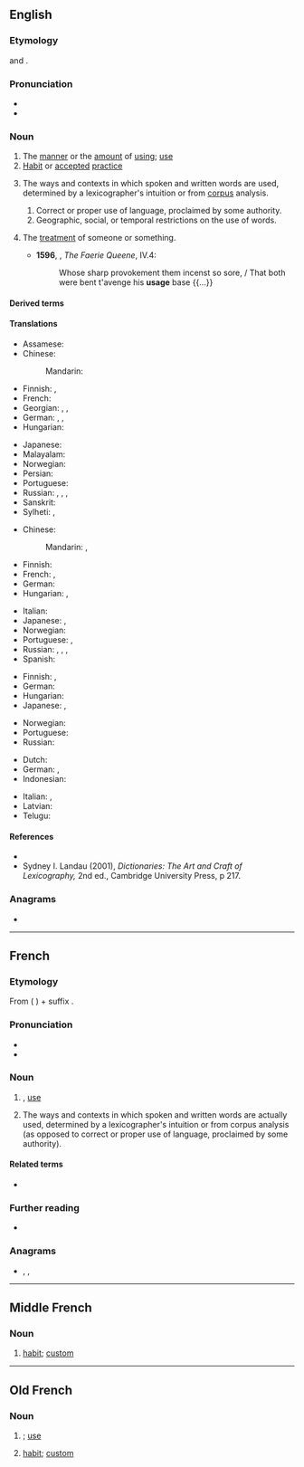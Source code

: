 {{also|usagé}}
==English==
{{wikipedia}}

===Etymology===
{{bor|en|xno|-}} and {{bor|en|fro|usage|notext=1}}.

===Pronunciation===
* {{IPA|/ˈjuːsɪd͡ʒ/|/ˈjuːzɪd͡ʒ/|lang=en}}
* {{audio|En-us-usage.ogg|Audio (US)|lang=en}}

===Noun===
{{en-noun|~}}

# The [[manner]] or the [[amount]] of [[using]]; [[use]]
# [[habit|Habit]] or [[accepted]] [[practice]]
# {{lb|en|lexicography}} The ways and contexts in which spoken and written words are used, determined by a lexicographer's intuition or from [[corpus]] analysis.
## Correct or proper use of language, proclaimed by some authority.
## Geographic, social, or temporal restrictions on the use of words.
# {{lb|en|obsolete}} The [[treatment]] of someone or something.
#* '''1596''', {{w|Edmund Spenser}}, ''The Faerie Queene'', IV.4:
#*: Whose sharp provokement them incenst so sore, / That both were bent t'avenge his '''usage''' base {{...}}

====Derived terms====
{{der3|usage dictionary|usage guide|usage label|usage lexicography|usage note|usage panel|lang=en}}

====Translations====
{{trans-top|the manner or the amount of using; use}}
* Assamese: {{t|as|ব্যৱহাৰ}}
* Chinese:
*: Mandarin: {{t+|cmn|用法|tr=yòngfǎ}}
* Finnish: {{t+|fi|käyttö}}, {{t+|fi|käsittely}}
* French: {{t+|fr|usage|m}}
* Georgian: {{t|ka|გამოყენება}}, {{t|ka|სარგებლობა}}, {{t|ka|მოხმარება}}
* German: {{t+|de|Verwendung|f}}, {{t+|de|Benutzung|f}}, {{t+|de|Anwendung|f}}
* Hungarian: {{t+|hu|használat}}
{{trans-mid}}
* Japanese: {{t|ja|使い方|tr=tsukaikata}}
* Malayalam: {{t+|ml|വിനിയോഗം}}
* Norwegian: {{t|no|bruksområde|n}}
* Persian: {{t+|fa|کاربرد|tr=kârbord}}
* Portuguese: {{t+|pt|uso|m}}
* Russian: {{t+|ru|испо́льзование|n}}, {{t+|ru|примене́ние|n}}, {{t+|ru|обраще́ние|n}}, {{t+|ru|употребле́ние|n}}
* Sanskrit: {{t+|sa|विनियोगः}}
* Sylheti: {{t|syl|ꠛꠦꠛꠀꠞ|tr=beboar}}, {{t|syl|ꠁꠍ꠆ꠔꠦꠝꠣꠟ|tr=istemal}}
{{trans-bottom}}

{{trans-top|habit or accepted practice}}
* Chinese:
*: Mandarin: {{t+|cmn|習慣}}, {{t+|cmn|习惯|tr=xíguàn}}
* Finnish: {{t+|fi|käytäntö}}
* French: {{t+|fr|coutume|f}}, {{t+|fr|usage}}
* German: {{t+|de|Brauch|m}}
* Hungarian: {{t+|hu|szokás}}, {{t+|hu|gyakorlat}}
{{trans-mid}}
* Italian: {{t+|it|uso}}
* Japanese: {{t|ja|使い方|tr=tsukaikata}}, {{t+|ja|習慣|tr=しゅうかん, shūkan}}
* Norwegian: {{t|no|anvendelse|m}}
* Portuguese: {{t+|pt|emprego|m}}, {{t+|pt|uso}}
* Russian: {{t+|ru|обы́чай|m}}, {{t+|ru|обыкнове́ние|n}}, {{t+|ru|привы́чка|f}}, {{t+|ru|тради́ция|f}}
* Spanish: {{t+|es|uso}}
{{trans-bottom}}

{{trans-top|the way words are spoken or written in a community}}
* Finnish: {{t+|fi|kielenkäyttö}}, {{t|fi|puhetapa}}
* German: {{t+|de|Gebrauch|m}}
* Hungarian: {{t+|hu|szóhasználat}}
* Japanese: {{t|ja|使い方|tr=tsukaikata}}, {{t+|ja|用法|tr=yōhō}}
{{trans-mid}}
* Norwegian: {{t+|no|bruk|m}}
* Portuguese: {{t+|pt|emprego|m}}
* Russian: {{t+|ru|употребле́ние|n}}
{{trans-bottom}}

{{checktrans-top}}
* Dutch: {{t+check|nl|gebruik}}
* German: {{qualifier|1}} {{t+check|de|Nutzung|f}}, {{qualifier|2,3}} {{t+check|de|Benutzung|f}}
* Indonesian: {{t+check|id|pakai|alt=pemakaian}}
{{trans-mid}}
* Italian: {{t+check|it|uso|m}}, {{t+check|it|utilizzo|m}}
* Latvian: {{t-check|lv|lietojums|m}}
* Telugu: {{t+check|te|వాడుక}}
{{trans-bottom}}

====References====
* {{R:Dictionary of Lexicography}}
* Sydney I. Landau (2001), ''Dictionaries: The Art and Craft of Lexicography,'' 2nd ed., Cambridge University Press, p 217.

===Anagrams===
* {{anagrams|en|Gause|agues|gause|suage}}

----

==French==

===Etymology===
From {{etyl|la|fr}} {{m|la|ūsus}} ({{etyl|ML.|fr}} {{m|la|usagium}}) + suffix {{m|fr|-age}}.

===Pronunciation===
* {{fr-IPA}}
* {{audio|Fr-usage.ogg|audio|lang=fr}}

===Noun===
{{fr-noun|m}}

# {{l|en|usage}}, [[use]]
# {{lb|fr|lexicography}} The ways and contexts in which spoken and written words are actually used, determined by a lexicographer's intuition or from corpus analysis (as opposed to correct or proper use of language, proclaimed by some authority).

====Related terms====
* {{l|fr|usager}}

===Further reading===
* {{R:TLFi}}

===Anagrams===
* {{l|fr|auges}}, {{l|fr|sauge}}, {{l|fr|suage}}

----

==Middle French==

===Noun===
{{frm-noun|m}}

# [[habit]]; [[custom]]

----

==Old French==

===Noun===
{{fro-noun|m}}

# {{l|en|usage}}; [[use]]
# [[habit]]; [[custom]]